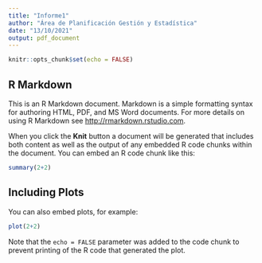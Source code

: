 ```yaml
---
title: "Informe1"
author: "Área de Planificación Gestión y Estadística"
date: "13/10/2021"
output: pdf_document
---
```


```r
knitr::opts_chunk$set(echo = FALSE)
```

## R Markdown

This is an R Markdown document. Markdown is a simple formatting syntax for authoring HTML, PDF, and MS Word documents. For more details on using R Markdown see <http://rmarkdown.rstudio.com>.

When you click the **Knit** button a document will be generated that includes both content as well as the output of any embedded R code chunks within the document. You can embed an R code chunk like this:

```r
summary(2+2)
```

## Including Plots

You can also embed plots, for example:

```r
plot(2+2)
```

Note that the `echo = FALSE` parameter was added to the code chunk to prevent printing of the R code that generated the plot.
